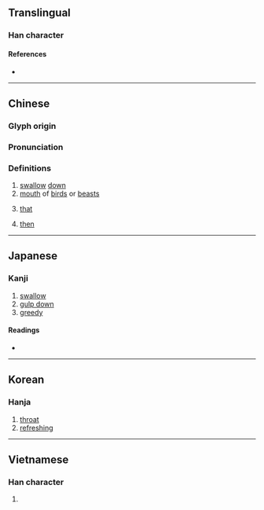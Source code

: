{{also|哙}}
{{character info}}
==Translingual==

===Han character===
{{Han char|rn=30|rad=口|as=13|sn=16|four=68066|canj=ROMA|ids=⿰口會}}

====References====
* {{Han ref|kx=0211.040|dkj=04407|dj=0433.220|hdz=10693.030|uh=5672|ud=22130|bh=E944|bd=59716}}

----

==Chinese==
{{zh-forms|s=哙}}

===Glyph origin===
{{Han etym}}

===Pronunciation===
{{zh-pron
|m=kuài
|c=faai3
|h=pfs=
|md=guói/huòi
|mda=Cdo_that_huoi.ogg
|md_note=huòi - vernacular; guói - literary
|mn=kōe
|w=
|mc=y
|oc=y
|cat=
}}

===Definitions===
{{zh-hanzi}}

# [[swallow]] [[down]]
# [[mouth]] of [[bird]]s or [[beast]]s
# {{rfv-sense|zh}} {{lb|zh|Min Dong}} [[that]]
# {{rfv-sense|zh}} {{lb|zh|Min Dong}} [[then]]

----

==Japanese==

===Kanji===
{{ja-kanji|grade=|rs=口13}}

# [[swallow]]
# [[gulp down]]
# [[greedy]]

====Readings====
* {{ja-readings
|goon=け
|kanon=かい
|kun=あか-るい, こころよ-い, すす-る, のど-
}}

----

==Korean==

===Hanja===
{{ko-hanja|hangeul=쾌|rv=kwae|mr=k'wae}}

# [[throat]]
# [[refreshing]]

----

==Vietnamese==

===Han character===
{{vi-readings|reading=khoái, gọi, còn, gỏi, gũi, hỏi, khoải|rs=口13}}

# {{rfdef|vi}}